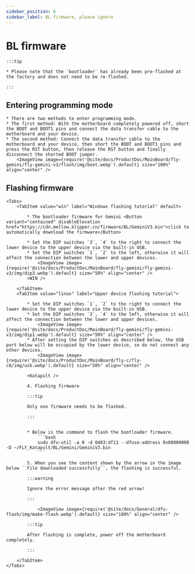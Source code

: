 ```yaml
---
sidebar_position: 6
sidebar_label: BL firmware, please ignore
---
```










# BL firmware

    :::tip

    * Please note that the `bootloader` has already been pre-flashed at the factory and does not need to be re-flashed.

    :::

## Entering programming mode


    * There are two methods to enter programming mode.
    * The first method: With the motherboard completely powered off, short the BOOT and BOOT1 pins and connect the data transfer cable to the motherboard and your device.
    * The second method: Connect the data transfer cable to the motherboard and your device, then short the BOOT and BOOT1 pins and press the RST button, then release the RST button and finally disconnect the shorted BOOT jumper.
        <ImageView image={require('@site/docs/ProductDoc/MainBoard/fly-gemini/fly-gemini-v3/flash/img/boot.webp').default} size="100%" align="center" />

## Flashing firmware
    <Tabs>
        <TabItem value="win" label="Windows flashing tutorial" default>

            * The bootloader firmware for Gemini <Button variant="contained" disableElevation href="https://cdn.mellow.klipper.cn/firmware/BL/GeminiV3.bin">click to automatically download the firmware</Button>

            * Set the DIP switches `3`, `4` to the right to connect the lower device to the upper device via the built-in USB.
            * Set the DIP switches `1`, `2` to the left, otherwise it will affect the connection between the lower and upper devices.
                <ImageView image={require('@site/docs/ProductDoc/MainBoard/fly-gemini/fly-gemini-v3/img/dip3.webp').default} size="50%" align="center" />
            <WIN />

        </TabItem>
        <TabItem value="linux" label="Upper device flashing tutorial">

            * Set the DIP switches `1`, `2` to the right to connect the lower device to the upper device via the built-in USB.
            * Set the DIP switches `3`, `4` to the left, otherwise it will affect the connection between the lower and upper devices.
                <ImageView image={require('@site/docs/ProductDoc/MainBoard/fly-gemini/fly-gemini-v3/img/dip1.webp').default} size="50%" align="center" />
            * After setting the DIP switches as described below, the USB port below will be occupied by the lower device, so do not connect any other devices.
                <ImageView image={require('@site/docs/ProductDoc/MainBoard/fly-c/fly-c8/img/usb.webp').default} size="50%" align="center" />

            <Katapult />

            4. Flashing firmware

            :::tip

            Only one firmware needs to be flashed.

            :::


            * Below is the command to flash the bootloader firmware.
                ```bash
                sudo dfu-util -a 0 -d 0483:df11 --dfuse-address 0x08000000 -D ~/FLY_Katapult/BL/Gemini/GeminiV3.bin
                ```

            5. When you see the content shown by the arrow in the image below ``File downloaded successfully``, the flashing is successful.

            :::warning

            Ignore the error message after the red arrow!

            :::

                <ImageView image={require('@site/docs/General/dfu-flash/img/make-flash.webp').default} size="100%" align="center" />

            :::tip

            After flashing is complete, power off the motherboard completely.

            :::

        </TabItem>
    </Tabs>